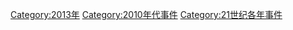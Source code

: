{{year by category
|m=2
|c=0
|d=1
|y=3
|cat=事件
|sortkey=事件
}}
[[Category:2013年|Category:2013年]]
[[Category:2010年代事件|Category:2010年代事件]]
[[Category:21世纪各年事件|Category:21世纪各年事件]]